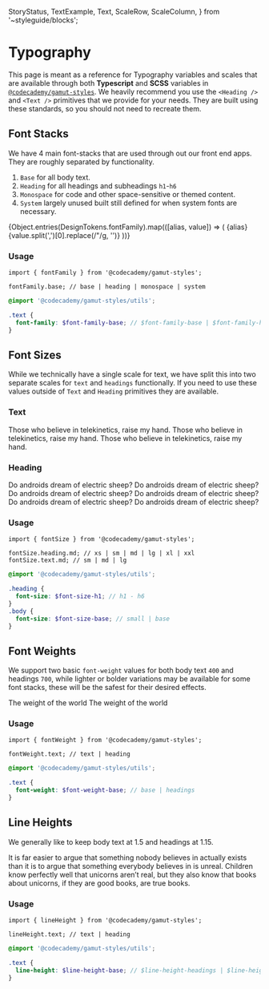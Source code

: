   StoryStatus,
  TextExample,
  Text,
  ScaleRow,
  ScaleColumn,
} from '~styleguide/blocks';

<Meta title="Foundations/Typography" component="Typography" />

# Typography

<StoryStatus status="volatile" />

This page is meant as a reference for Typography variables and scales that are available
through both **Typescript** and **SCSS** variables in [`@codecademy/gamut-styles`](https://www.npmjs.com/package/@codecademy/gamut-styles). We heavily recommend
you use the <LinkTo kind="Typography" story="Heading">`<Heading />`</LinkTo> and <LinkTo kind="Typography" story="Text">`<Text />`</LinkTo>
primitives that we provide for your needs. They are built using these standards, so you should not need to recreate them.

## Font Stacks

We have 4 main font-stacks that are used through out our front end apps. They are roughly separated by functionality.

1. `Base` for all body text.
2. `Heading` for all headings and subheadings `h1`-`h6`
3. `Monospace` for code and other space-sensitive or themed content.
4. `System` largely unused built still defined for when system fonts are necessary.

<Canvas withSource="none" isColumn>
  {Object.entries(DesignTokens.fontFamily).map(([alias, value]) => (
    <ScaleRow key={alias} hasAlias>
      <ScaleColumn>{alias}</ScaleColumn>
      <Text family={value}>{value.split(',')[0].replace(/"/g, '')}</Text>
    </ScaleRow>
  ))}
</Canvas>

### Usage

```tsx
import { fontFamily } from '@codecademy/gamut-styles';

fontFamily.base; // base | heading | monospace | system
```

```scss
@import '@codecademy/gamut-styles/utils';

.text {
  font-family: $font-family-base; // $font-family-base | $font-family-headings | $font-monospace | $font-system
}
```

## Font Sizes

While we technically have a single scale for text, we have split this into two separate scales for `text` and `headings` functionally.
If you need to use these values outside of `Text` and `Heading` primitives they are available.

### Text

<Canvas withSource="none" isColumn>
  <TextExample propName="size" size={DesignTokens.fontSize.text.lg}>
    Those who believe in telekinetics, raise my hand.
  </TextExample>
  <TextExample propName="size" size={DesignTokens.fontSize.text.md}>
    Those who believe in telekinetics, raise my hand.
  </TextExample>
  <TextExample propName="size" size={DesignTokens.fontSize.text.sm}>
    Those who believe in telekinetics, raise my hand.
  </TextExample>
</Canvas>

### Heading

<Canvas isColumn>
  <TextExample propName="size" size={DesignTokens.fontSize.heading.xxl}>
    Do androids dream of electric sheep?
  </TextExample>
  <TextExample propName="size" size={DesignTokens.fontSize.heading.xl}>
    Do androids dream of electric sheep?
  </TextExample>
  <TextExample propName="size" size={DesignTokens.fontSize.heading.lg}>
    Do androids dream of electric sheep?
  </TextExample>
  <TextExample propName="size" size={DesignTokens.fontSize.heading.md}>
    Do androids dream of electric sheep?
  </TextExample>
  <TextExample propName="size" size={DesignTokens.fontSize.heading.sm}>
    Do androids dream of electric sheep?
  </TextExample>
  <TextExample propName="size" size={DesignTokens.fontSize.heading.xs}>
    Do androids dream of electric sheep?
  </TextExample>
</Canvas>

### Usage

```tsx
import { fontSize } from '@codecademy/gamut-styles';

fontSize.heading.md; // xs | sm | md | lg | xl | xxl
fontSize.text.md; // sm | md | lg
```

```scss
@import '@codecademy/gamut-styles/utils';

.heading {
  font-size: $font-size-h1; // h1 - h6
}
.body {
  font-size: $font-size-base; // small | base
}
```

## Font Weights

We support two basic `font-weight` values for both body text `400` and headings `700`, while lighter or bolder variations may be
available for some font stacks, these will be the safest for their desired effects.

<Canvas withSource="none" isColumn>
  <TextExample propName="weight" weight={DesignTokens.fontWeight.text}>
    The weight of the world
  </TextExample>
  <TextExample propName="weight" weight={DesignTokens.fontWeight.heading}>
    The weight of the world
  </TextExample>
</Canvas>

### Usage

```tsx
import { fontWeight } from '@codecademy/gamut-styles';

fontWeight.text; // text | heading
```

```scss
@import '@codecademy/gamut-styles/utils';

.text {
  font-weight: $font-weight-base; // base | headings
}
```

## Line Heights

We generally like to keep body text at 1.5 and headings at 1.15.

<Canvas withSource="none" isColumn>
  <TextExample
    propName="line"
    size={DesignTokens.fontSize.heading.xs}
    line={DesignTokens.lineHeight.text}
  >
    It is far easier to argue that something nobody believes in actually exists
    than it is to argue that something everybody believes in is unreal.
  </TextExample>
  <TextExample
    propName="line"
    size={DesignTokens.fontSize.heading.sm}
    line={DesignTokens.lineHeight.heading}
  >
    Children know perfectly well that unicorns aren’t real, but they also know
    that books about unicorns, if they are good books, are true books.
  </TextExample>
</Canvas>

### Usage

```tsx
import { lineHeight } from '@codecademy/gamut-styles';

lineHeight.text; // text | heading
```

```scss
@import '@codecademy/gamut-styles/utils';

.text {
  line-height: $line-height-base; // $line-height-headings | $line-height-base
}
```
